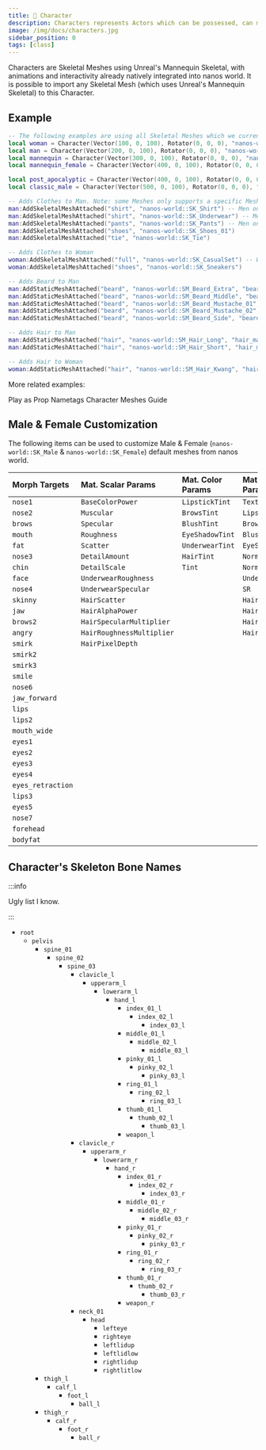 ```yaml
---
title: 🧑 Character
description: Characters represents Actors which can be possessed, can move and interact with world. They are the default Skeletal Mesh Character built for nanos world
image: /img/docs/characters.jpg
sidebar_position: 0
tags: [class]
---
```




<HeaderDeclaration class_data={ClassData} image="/img/docs/characters.jpg" />


Characters are Skeletal Meshes using Unreal's Mannequin Skeletal, with animations and interactivity already natively integrated into nanos world. It is possible to import any Skeletal Mesh (which uses Unreal's Mannequin Skeletal) to this Character.


## Example

```lua title="Server/Index.lua"
-- The following examples are using all Skeletal Meshes which we currently have for examples, including the officials Woman, Man and Mannequin:
local woman = Character(Vector(100, 0, 100), Rotator(0, 0, 0), "nanos-world::SK_Female")
local man = Character(Vector(200, 0, 100), Rotator(0, 0, 0), "nanos-world::SK_Male")
local mannequin = Character(Vector(300, 0, 100), Rotator(0, 0, 0), "nanos-world::SK_Mannequin")
local mannequin_female = Character(Vector(400, 0, 100), Rotator(0, 0, 0), "nanos-world::SK_Mannequin_Female")

local post_apocalyptic = Character(Vector(400, 0, 100), Rotator(0, 0, 0), "nanos-world::SK_PostApocalyptic")
local classic_male = Character(Vector(500, 0, 100), Rotator(0, 0, 0), "nanos-world::SK_ClassicMale")

-- Adds Clothes to Man. Note: some Meshes only supports a specific Mesh (Men/Woman)
man:AddSkeletalMeshAttached("shirt", "nanos-world::SK_Shirt") -- Men only
man:AddSkeletalMeshAttached("shirt", "nanos-world::SK_Underwear") -- Men only
man:AddSkeletalMeshAttached("pants", "nanos-world::SK_Pants") -- Men only
man:AddSkeletalMeshAttached("shoes", "nanos-world::SK_Shoes_01")
man:AddSkeletalMeshAttached("tie", "nanos-world::SK_Tie")

-- Adds Clothes to Woman
woman:AddSkeletalMeshAttached("full", "nanos-world::SK_CasualSet") -- Woman only
woman:AddSkeletalMeshAttached("shoes", "nanos-world::SK_Sneakers")

-- Adds Beard to Man
man:AddStaticMeshAttached("beard", "nanos-world::SM_Beard_Extra", "beard")
man:AddStaticMeshAttached("beard", "nanos-world::SM_Beard_Middle", "beard")
man:AddStaticMeshAttached("beard", "nanos-world::SM_Beard_Mustache_01", "beard")
man:AddStaticMeshAttached("beard", "nanos-world::SM_Beard_Mustache_02", "beard")
man:AddStaticMeshAttached("beard", "nanos-world::SM_Beard_Side", "beard")

-- Adds Hair to Man
man:AddStaticMeshAttached("hair", "nanos-world::SM_Hair_Long", "hair_male")
man:AddStaticMeshAttached("hair", "nanos-world::SM_Hair_Short", "hair_male")

-- Adds Hair to Woman
woman:AddStaticMeshAttached("hair", "nanos-world::SM_Hair_Kwang", "hair_female")
```

More related examples:

<ReferenceLink href="getting-started/tutorials-and-examples/play-as-prop">Play as Prop</ReferenceLink>
<ReferenceLink href="getting-started/tutorials-and-examples/name-tags">Nametags</ReferenceLink>
<ReferenceLink href="assets-modding/creating-assets/skeletal-meshes/characters-meshes">Character Meshes Guide</ReferenceLink>



## Male & Female Customization

The following items can be used to customize Male & Female \(`nanos-world::SK_Male` & `nanos-world::SK_Female`\) default meshes from nanos world.

| Morph Targets | Mat. Scalar Params | Mat. Color Params | Mat. Texture Params |
| :--- | :--- | :--- | :--- |
| `nose1` | `BaseColorPower` | `LipstickTint` | `Texture` |
| `nose2` | `Muscular` | `BrowsTint` | `LipstickMask` |
| `brows` | `Specular` | `BlushTint` | `BrowsMask` |
| `mouth` | `Roughness` | `EyeShadowTint` | `BlushMask` |
| `fat` | `Scatter` | `UnderwearTint` | `EyeShadowMask` |
| `nose3` | `DetailAmount` | `HairTint` | `Normal` |
| `chin` | `DetailScale` | `Tint` | `NormalMuscular` |
| `face` | `UnderwearRoughness` |  | `UnderwearMask` |
| `nose4` | `UnderwearSpecular` |  | `SR` |
| `skinny` | `HairScatter` |  | `HairTexture` |
| `jaw` | `HairAlphaPower` |  | `HairSpecular` |
| `brows2` | `HairSpecularMultiplier` |  | `HairRoughness` |
| `angry` | `HairRoughnessMultiplier` |  | `HairTangent` |
| `smirk` | `HairPixelDepth` |  |  |
| `smirk2` |  |  |  |
| `smirk3` |  |  |  |
| `smile` |  |  |  |
| `nose6` |  |  |  |
| `jaw_forward` |  |  |  |
| `lips` |  |  |  |
| `lips2` |  |  |  |
| `mouth_wide` |  |  |  |
| `eyes1` |  |  |  |
| `eyes2` |  |  |  |
| `eyes3` |  |  |  |
| `eyes4` |  |  |  |
| `eyes_retraction` |  |  |  |
| `lips3` |  |  |  |
| `eyes5` |  |  |  |
| `nose7` |  |  |  |
| `forehead` |  |  |  |
| `bodyfat` |  |  |  |

## Character's Skeleton Bone Names

:::info

Ugly list I know.

:::

* `root`
  * `pelvis`
    * `spine_01`
      * `spine_02`
        * `spine_03`
          * `clavicle_l`
            * `upperarm_l`
              * `lowerarm_l`
                * `hand_l`
                  * `index_01_l`
                    * `index_02_l`
                      * `index_03_l`
                  * `middle_01_l`
                    * `middle_02_l`
                      * `middle_03_l`
                  * `pinky_01_l`
                    * `pinky_02_l`
                      * `pinky_03_l`
                  * `ring_01_l`
                    * `ring_02_l`
                      * `ring_03_l`
                  * `thumb_01_l`
                    * `thumb_02_l`
                      * `thumb_03_l`
                  * `weapon_l`
          * `clavicle_r`
            * `upperarm_r`
              * `lowerarm_r`
                * `hand_r`
                  * `index_01_r`
                    * `index_02_r`
                      * `index_03_r`
                  * `middle_01_r`
                    * `middle_02_r`
                      * `middle_03_r`
                  * `pinky_01_r`
                    * `pinky_02_r`
                      * `pinky_03_r`
                  * `ring_01_r`
                    * `ring_02_r`
                      * `ring_03_r`
                  * `thumb_01_r`
                    * `thumb_02_r`
                      * `thumb_03_r`
                  * `weapon_r`
          * `neck_01`
            * `head`
              * `lefteye`
              * `righteye`
              * `leftlidup`
              * `leftlidlow`
              * `rightlidup`
              * `rightlitlow`
    * `thigh_l`
      * `calf_l`
        * `foot_l`
          * `ball_l`
    * `thigh_r`
      * `calf_r`
        * `foot_r`
          * `ball_r`

